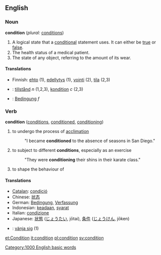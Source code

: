 ==English==

=== Noun ===
'''condition'''  (''plural:'' [[conditions]])
#A logical state that a [[conditional]] statement uses.  It can either be [[true]] or [[false]].
#The health status of a medical patient.
#The state of any object, referring to the amount of its wear.
====Translations====
*Finnish: [[ehto]] (1), [[edellytys]] (1), [[vointi]] (2), [[tila]] (2,3)
*{{sv}}: [[tillstånd]] ''n'' (1,2,3), [[kondition]] ''c'' (2,3)
*{{de}}: [[Bedingung]] ''f''

===Verb===
'''condition'''  ([[conditions]], [[conditioned]], [[conditioning]])
#to undergo the process of [[acclimation]]
#:"I became '''conditioned''' to the absence of seasons in San Diego."
#to subject to different '''conditions''', especially as an exercise
#:"They were '''conditioning''' their shins in their karate class."
#to shape the behaviour of

==== Translations ====
*[[Catalan]]: [[condició]]
*Chinese: [[状态]]
*German: [[Bedingung]], [[Verfassung]]
*Indonesian: [[ada|keadaan]], [[syarat]]
*Italian: [[condizione]]
*Japanese: [[状態]] ([[じょうたい]], jōtai), [[条件]] ([[じょうけん]], jōken)
*{{sv}}: [[vänja sig]] (1)

[[Category:1000 English basic words]]

[[et:Condition]]
[[it:condition]]
[[pl:condition]]
[[sv:condition]]